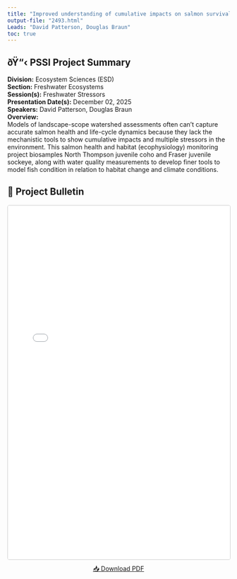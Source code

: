 ```yaml
---
title: "Improved understanding of cumulative impacts on salmon survival across freshwater life-stages; tools and approaches for mechanistic assessments"
output-file: "2493.html"
Leads: "David Patterson, Douglas Braun"
toc: true
---
```


## ðŸ“‹ PSSI Project Summary

**Division:** Ecosystem Sciences (ESD)  
**Section:** Freshwater Ecosystems  
**Session(s):** Freshwater Stressors  
**Presentation Date(s):** December 02, 2025  
**Speakers:** David Patterson, Douglas Braun  
**Overview:**  
Models of landscape-scope watershed assessments often can’t capture accurate salmon health and life-cycle dynamics because they lack the mechanistic tools to show cumulative impacts and multiple stressors in the environment. This salmon health and habitat (ecophysiology) monitoring project biosamples North Thompson juvenile coho and Fraser juvenile sockeye, along with water quality measurements to develop finer tools to model fish condition in relation to habitat change and climate conditions.   

## 📄 Project Bulletin

<iframe src="../../data/PSSI_bulletin/2493.pdf" width="100%" height="800px" style="border: 1px solid #ccc; border-radius: 4px;"></iframe>

<p style="text-align: center; margin-top: 10px;">
[📥 Download PDF](../../data/PSSI_bulletin/2493.pdf){.btn .btn-primary target="_blank"}
</p>

